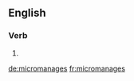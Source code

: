 ==English==

===Verb===
{{head|en|verb form}}

# {{en-third-person singular of|micromanage}}

[[de:micromanages]]
[[fr:micromanages]]